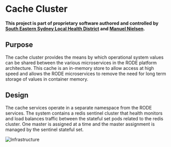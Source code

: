 # Cache Cluster

**This project is part of proprietary software authored and controlled by [South Eastern Sydney Local Health District](https://www.seslhd.health.nsw.gov.au/services-clinics/directory/research) and [Manuel Nielsen](mailto:Manuel.Nielsen@health.nsw.gov.au).**

## Purpose

The cache cluster provides the means by which operational system values can be shared between the various microservices in the RODE platform architecture. This cache is an in-memory store to allow access at high speed and allows the RODE microservices to remove the need for long term storage of values in container memory.

## Design

The cache services operate in a separate namespace from the RODE services. The system contains a redis sentinel cluster that health monitors and load balances traffic between the stateful set pods related to the redis cluster. One master is assigned at a time and the master assignment is managed by the sentinel stateful set.

![Infrastructure](https://rode.forske.org/diagrams/cache/infrastructure.drawio.svg)

